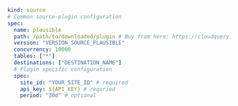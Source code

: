 ```yaml copy
kind: source
# Common source-plugin configuration
spec:
  name: plausible
  path: /path/to/downloaded/plugin # Buy from here: https://cloudquery.io/integrations/plausible
  version: "VERSION_SOURCE_PLAUSIBLE"
  concurrency: 10000
  tables: ["*"]
  destinations: ["DESTINATION_NAME"]
  # Plugin specific configuration
  spec:
    site_id: "YOUR_SITE_ID" # required
    api_key: ${API_KEY} # requried
    period: "30d" # optional
```